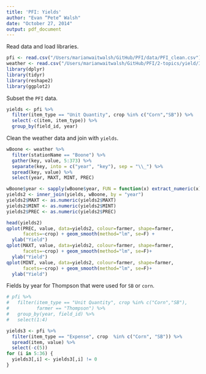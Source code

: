 ```yaml
---
title: 'PFI: Yields'
author: "Evan “Pete” Walsh"
date: "October 27, 2014"
output: pdf_document
---
```


\subsection*{Yields for SB and Corn in acre buschel per pound.}

Read data and load libraries.

```r
pfi <- read.csv("/Users/marianwaitwalsh/GitHub/PFI/data/PFI_clean.csv")
weather <- read.csv("/Users/marianwaitwalsh/GitHub/PFI/2-topics/yield/IA_annual_rainfall_raw.csv")
library(dplyr)
library(tidyr)
library(reshape2)
library(ggplot2)
```

Subset the ```PFI``` data.

```r
yields <- pfi %>%
  filter(item_type == "Unit Quantity", crop %in% c("Corn","SB")) %>%
  select(-c(item, item_type)) %>%
  group_by(field_id, year)
```

Clean the weather data and join with ```yields```.

```r
wBoone <- weather %>%
  filter(stationName == "Boone") %>% 
  gather(key, value, 5:373) %>%
  separate(key, into = c("year", "key"), sep = "\\_") %>%
  spread(key, value) %>%
  select(year, MAXT, MINT, PREC)

wBoone$year <- sapply(wBoone$year, FUN = function(x) extract_numeric(x))
yields2 <- inner_join(yields, wBoone, by = "year")
yields2$MAXT <- as.numeric(yields2$MAXT)
yields2$MINT <- as.numeric(yields2$MINT)
yields2$PREC <- as.numeric(yields2$PREC)
```

```r
head(yields2)
qplot(PREC, value, data=yields2, colour=farmer, shape=farmer,
      facets=~crop) + geom_smooth(method="lm", se=F) +
  ylab("Yield")
qplot(MAXT, value, data=yields2, colour=farmer, shape=farmer,
      facets=~crop) + geom_smooth(method="lm", se=F)+
  ylab("Yield")
qplot(MINT, value, data=yields2, colour=farmer, shape=farmer,
      facets=~crop) + geom_smooth(method="lm", se=F)+
  ylab("Yield")
```

Fields by year for Thompson that were used for ```SB``` or ```corn```.

```r
# pfi %>% 
#   filter(item_type == "Unit Quantity", crop %in% c("Corn","SB"),
#          farmer == "Thompson") %>%
#   group_by(year, field_id) %>%
#   select(1:4)
```

```r
yields3 <- pfi %>%
  filter(item_type == "Expense", crop  %in% c("Corn", "SB")) %>% 
  spread(item, value) %>% 
  select(-c(5))
for (i in 5:36) {
  yields3[,i] <- yields3[,i] != 0
}
```
